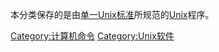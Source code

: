 {{noteTA
|G1=IT
}}
本分类保存的是由[[单一Unix标准|单一Unix标准]]所规范的[[Unix|Unix]]程序。

[[Category:计算机命令|Category:计算机命令]]
[[Category:Unix软件|Category:Unix软件]]